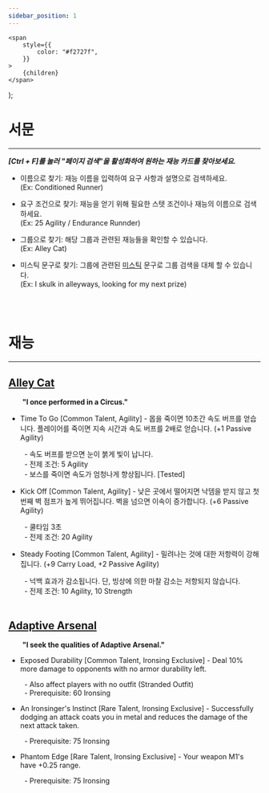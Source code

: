 ```yaml
---
sidebar_position: 1
---
```


    <span
        style={{
            color: "#f2727f",
        }}
    >
        {children}
    </span>
);

# 서문

---

_**[Ctrl + F]를 눌러 "페이지 검색"을 활성화하여 원하는 재능 카드를 찾아보세요.**_

-   이름으로 찾기: 재능 이름을 입력하여 요구 사항과 설명으로 검색하세요.<br/>
    (Ex: Conditioned Runner)

-   요구 조건으로 찾기: 재능을 얻기 위해 필요한 스텟 조건이나 재능의 이름으로 검색하세요.<br/>
    (Ex: 25 Agility / Endurance Runnder)

-   그룹으로 찾기: 해당 그룹과 관련된 재능들을 확인할 수 있습니다.<br/>
    (Ex: Alley Cat)

-   미스틱 문구로 찾기: 그룹에 관련된 [미스틱](mystic) 문구로 그룹 검색을 대체 할 수 있습니다.<br/>
    (Ex: I skulk in alleyways, looking for my next prize)

<br />
<br />

# 재능

---

## <u>Alley Cat</u>

&emsp;&emsp;**"I once performed in a Circus."**<br/>

-   Time To Go [Common Talent, Agility] - 몹을 죽이면 10초간 속도 버프를 얻습니다. 플레이어를 죽이면 지속 시간과 속도 버프를 2배로 얻습니다. (+1 Passive Agility)

&emsp;&emsp; - 속도 버프를 받으면 눈이 붉게 빛이 납니다.<br/>
&emsp;&emsp; - 전제 조건: 5 Agility<br/>
&emsp;&emsp; - 보스를 죽이면 속도가 엄청나게 향상됩니다. [Tested]<br/>

-   Kick Off [Common Talent, Agility] - 낮은 곳에서 떨어지면 낙뎀을 받지 않고 첫번째 벽 점프가 높게 뛰어집니다. 벽을 넘으면 이속이 증가합니다. (+6 Passive Agility)

&emsp;&emsp; - 쿨타임 3초<br/>
&emsp;&emsp; - 전제 조건: 20 Agility<br/>

-   Steady Footing [Common Talent, Agility] - 밀려나는 것에 대한 저항력이 강해집니다. (+9 Carry Load, +2 Passive Agility)

&emsp;&emsp; - 넉백 효과가 감소됩니다. 단, 빙상에 의한 마찰 감소는 저항되지 않습니다.<br/>
&emsp;&emsp; - 전제 조건: 10 Agility, 10 Strength<br/><br/>

## <u>Adaptive Arsenal</u>

&emsp;&emsp;**"I seek the qualities of Adaptive Arsenal."**<br/>

- Exposed Durability [Common Talent, Ironsing Exclusive] - Deal 10% more damage to opponents with no armor durability left.

&emsp;&emsp; - Also affect players with no outfit (Stranded Outfit)<br/>
&emsp;&emsp; - Prerequisite: 60 Ironsing<br/>

- An Ironsinger's Instinct [<RareTalent>Rare Talent</RareTalent>, Ironsing Exclusive] - Successfully dodging an attack coats you in metal and reduces the damage of the next attack taken.

&emsp;&emsp; - Prerequisite: 75 Ironsing<br/>

- Phantom Edge [Rare Talent, Ironsing Exclusive] - Your weapon M1's have +0.25 range.

&emsp;&emsp; - Prerequisite: 75 Ironsing<br/>

